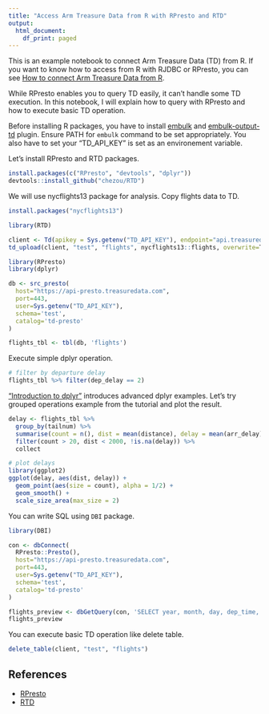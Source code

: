 ```yaml
---
title: "Access Arm Treasure Data from R with RPresto and RTD"
output:
  html_document:
    df_print: paged
---
```


This is an example notebook to connect Arm Treasure Data (TD) from R. If you want to know how to access from R with RJDBC or RPresto, you can see [How to connect Arm Treasure Data from R](https://rpubs.com/chezou/TD-from-R).

While RPresto enables you to query TD easily, it can't handle some TD execution. In this notebook, I will explain how to query with RPresto and how to execute basic TD operation.

Before installing R packages, you have to install [embulk](https://www.embulk.org/) and [embulk-output-td](https://github.com/treasure-data/embulk-output-td) plugin. Ensure PATH for `embulk` command to be set appropriately. You also have to set your "TD_API_KEY" is set as an environement variable.

Let's install RPresto and RTD packages.

```r
install.packages(c("RPresto", "devtools", "dplyr"))
devtools::install_github("chezou/RTD")
```

We will use nycflights13 package for analysis. Copy flights data to TD.

```r
install.packages("nycflights13")
```

```r
library(RTD)

client <- Td(apikey = Sys.getenv("TD_API_KEY"), endpoint="api.treasuredata.com")
td_upload(client, "test", "flights", nycflights13::flights, overwrite=T)
```


```r
library(RPresto)
library(dplyr)

db <- src_presto(
  host="https://api-presto.treasuredata.com",
  port=443,
  user=Sys.getenv("TD_API_KEY"),
  schema='test',
  catalog='td-presto'  
)

flights_tbl <- tbl(db, 'flights')
```

Execute simple dplyr operation.

```r
# filter by departure delay
flights_tbl %>% filter(dep_delay == 2)
```

["Introduction to dplyr"](https://cran.r-project.org/web/packages/dplyr/vignettes/dplyr.html) introduces advanced dplyr examples. Let's try grouped operations example from the tutorial and plot the result. 

```r
delay <- flights_tbl %>% 
  group_by(tailnum) %>%
  summarise(count = n(), dist = mean(distance), delay = mean(arr_delay)) %>%
  filter(count > 20, dist < 2000, !is.na(delay)) %>%
  collect

# plot delays
library(ggplot2)
ggplot(delay, aes(dist, delay)) +
  geom_point(aes(size = count), alpha = 1/2) +
  geom_smooth() +
  scale_size_area(max_size = 2)
```

You can write SQL using `DBI` package.

```r
library(DBI)

con <- dbConnect(
  RPresto::Presto(),
  host="https://api-presto.treasuredata.com",
  port=443,
  user=Sys.getenv("TD_API_KEY"),
  schema='test',
  catalog='td-presto'
)

flights_preview <- dbGetQuery(con, 'SELECT year, month, day, dep_time, dep_delay, carrier, flight from flights limit 10')
flights_preview
```

You can execute basic TD operation like delete table.

```r
delete_table(client, "test", "flights")
```

## References
- [RPresto](https://github.com/prestodb/RPresto)
- [RTD](https://github.com/chezou/RTD)

